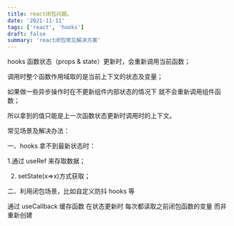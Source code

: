 ```yaml
---
title: react闭包问题。
date: '2021-11-11'
tags: ['react', 'hooks']
draft: false
summary: 'react闭包常见解决方案'
---
```


hooks 函数状态（props & state）更新时，会重新调用当前函数；

调用时整个函数作用域取的是当前上下文的状态及变量；

如果做一些异步操作时在不更新组件内部状态的情况下 就不会重新调用组件函数；

所以拿到的值只能是上一次函数状态更新时调用时的上下文。

常见场景及解决办法：

一、hooks 拿不到最新状态时：

1.通过 useRef 来存取数据；

2. setState(x=>x)方式获取；

二、利用闭包场景，比如自定义防抖 hooks 等

通过 useCallback 缓存函数 在状态更新时 每次都读取之前闭包函数的变量 而非重新创建
